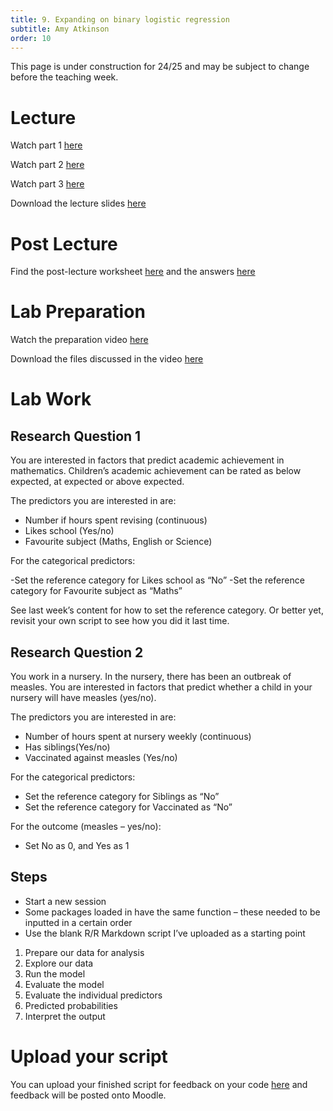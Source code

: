 ```yaml
---
title: 9. Expanding on binary logistic regression
subtitle: Amy Atkinson
order: 10
---
```


::: {.callout-caution}
This page is under construction for 24/25 and may be subject to change before the teaching week.
:::


# Lecture

Watch part 1 [here](https://modules.lancaster.ac.uk/mod/panopto/view.php?id=2066739)

Watch part 2 [here](https://modules.lancaster.ac.uk/mod/panopto/view.php?id=2066741)

Watch part 3 [here](https://modules.lancaster.ac.uk/mod/panopto/view.php?id=2066742)

Download the lecture slides [here](data/Wk9/Lecture 9 - Materials.zip)

# Post Lecture

Find the post-lecture worksheet [here](data/Wk9/PSYC234_L9_worksheet.docx) and the answers [here](data/Wk9/PSYC234_L9_worksheet_ANSWERS.pdf)

# Lab Preparation

Watch the preparation video [here](https://modules.lancaster.ac.uk/mod/panopto/view.php?id=2066750)

Download the files discussed in the video [here](data/Wk9/Lab preparation resources.zip)

# Lab Work

## Research Question 1

You are interested in factors that predict academic achievement in mathematics. Children’s academic achievement can be rated as below expected, at expected or above expected. 

The predictors you are interested in are:

- Number if hours spent revising (continuous)
- Likes school (Yes/no)
- Favourite subject (Maths, English or Science)

For the categorical predictors:

-Set the reference category for Likes school as "No"
-Set the reference category for Favourite subject as "Maths"

::: {.callout-tip}

See last week's content for how to set the reference category. Or better yet, revisit your own script to see how you did it last time.

:::

## Research Question 2

You work in a nursery. In the nursery, there has been an outbreak of measles. You are interested in factors that predict whether a child in your nursery will have measles (yes/no). 

The predictors you are interested in are:

- Number of hours spent at nursery weekly (continuous)
- Has siblings(Yes/no)
- Vaccinated against measles (Yes/no)

For the categorical predictors:

- Set the reference category for Siblings as “No”
- Set the reference category for Vaccinated as “No”

For the outcome (measles – yes/no):

- Set No as 0, and Yes as 1

## Steps

- Start a new session
- Some packages loaded in have the same function – these needed to be inputted in a certain order
- Use the blank R/R Markdown script I’ve uploaded as a starting point

1. Prepare our data for analysis
2. Explore our data
3. Run the model
4. Evaluate the model
5. Evaluate the individual predictors
6. Predicted probabilities
7. Interpret the output

# Upload your script

You can upload your finished script for feedback on your code [here](https://modules.lancaster.ac.uk/mod/url/view.php?id=1978262) and feedback will be posted onto Moodle.